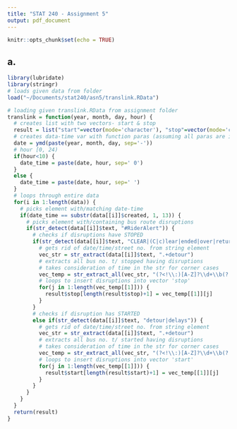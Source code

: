 ```yaml
---
title: "STAT 240 - Assignment 5"
output: pdf_document
---
```


```r
knitr::opts_chunk$set(echo = TRUE)
```

## a.
```r
library(lubridate)
library(stringr)
# loads given data from folder
load("~/Documents/stat240/asn5/translink.RData")
```

```r
# loading given translink.RData from assignment folder 
translink = function(year, month, day, hour) {
  # creates list with two vectors- start & stop
  result = list("start"=vector(mode='character'), "stop"=vector(mode='character'))
  # creates data-time var with function paras (assuming all paras are int)
  date = ymd(paste(year, month, day, sep='-'))
  # hour [0, 24)
  if(hour<10) {
    date_time = paste(date, hour, sep=' 0')  
  }
  else {
    date_time = paste(date, hour, sep=' ')
  }
  # loops through entire data
  for(i in 1:length(data)) {
    # picks element with/matching date-time 
    if(date_time == substr(data[[i]]$created, 1, 13)) {
      # picks element with/containing bus route disruptions 
      if(str_detect(data[[i]]$text, "#RiderAlert")) {
        # checks if disruptions have STOPED
        if(str_detect(data[[i]]$text, "CLEAR|(C|c)lear|ended|over|returned")) {
          # gets rid of date/time/street no. from string element
          vec_str = str_extract(data[[i]]$text, ".+detour")
          # extracts all bus no. t/ stopped having disruptions
          # takes consideration of time in the str for corner cases
          vec_temp = str_extract_all(vec_str, "(?<!\\:)[A-Z]?\\d+\\b(?!\\:)")
          # loops to insert disruptions into vector 'stop'
          for(j in 1:length(vec_temp[[1]])) {
            result$stop[length(result$stop)+1] = vec_temp[[1]][j]
          }
        }
        # checks if disruption has STARTED
        else if(str_detect(data[[i]]$text, "detour|delays")) {
          # gets rid of date/time/street no. from string element
          vec_str = str_extract(data[[i]]$text, ".+detour")
          # extracts all bus no. t/ started having disruptions
          # takes consideration of time in the str for corner cases
          vec_temp = str_extract_all(vec_str, "(?<!\\:)[A-Z]?\\d+\\b(?!\\:)")
          # loops to insert disruptions into vector 'start'
          for(j in 1:length(vec_temp[[1]])) {
            result$start[length(result$start)+1] = vec_temp[[1]][j]
          }
        }
      }
    }
  }
  return(result)
}
```

